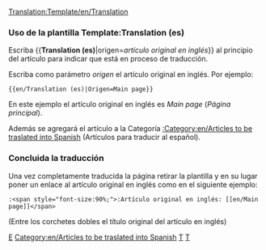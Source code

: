 <noinclude>[[Translation:Template/en/Translation]]</noinclude>{{en/Ambox| type  = notice
| image = en/Wiki letter.png
| text  = Este artículo está siendo traducido del inglés. Puedes colaborar ayudando a su [{{SERVER}}{{localurl:{{NAMESPACE}}:{{PAGENAME}}|action=edit}} redacción].
<p>Use el [[en/Wiki/Manual of Style|Manual de Estilo]] para una correcta edición.<br/>
Recuerde quitar esta plantilla una vez que el artículo haya sido correctamente traducido.<br/>
<strong>Artículo original en inglés:</strong> <includeonly>[{{SERVER}}{{localurl:{{NAMESPACE}}:{{{origen}}}|action=view}} {{{origen}}}]</includeonly></p>
}}
<includeonly>[[Category:en/Templates|E]][[Category:en/Articles to be traslated into Spanish]]</includeonly>

<noinclude>
===Uso de la plantilla Template:Translation (es)===
Escriba <nowiki>{{</nowiki>'''Translation (es)'''|origen=''artículo original en inglés''<nowiki>}}</nowiki> al principio del artículo para indicar que está en proceso de traducción.
<p>Escriba como parámetro ''origen'' el artículo original en inglés. Por ejemplo:</p>
<pre>{{en/Translation (es)|Origen=Main page}}</pre>
En este ejemplo el artículo original en inglés es ''Main page'' (''Página principal'').
<p>Además se agregará el artículo a la Categoría [[:Category:en/Articles to be traslated into Spanish]] (Artículos para traducir al español).</p>

===Concluida la traducción===
Una vez completamente traducida la página retirar la plantilla y en su lugar poner un enlace al artículo original en inglés como en el siguiente ejemplo:

<pre>:<span style="font-size:90%;">:Artículo original en inglés: [[en/Main page]]</span></pre>
(Entre los corchetes dobles el título original del artículo en inglés)
[[Category:en/Templates|T]][[Category:en/Message boxes|T]]</noinclude>